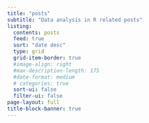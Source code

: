 ```yaml
---
title: "posts"
subtitle: "Data analysis in R related posts"
listing:
  contents: posts
  feed: true
  sort: "date desc"
  type: grid
  grid-item-border: true
  #image-align: right
  #max-description-length: 175
  #date-format: medium
  # categories: true
  sort-ui: false
  filter-ui: false
page-layout: full
title-block-banner: true
---
```

